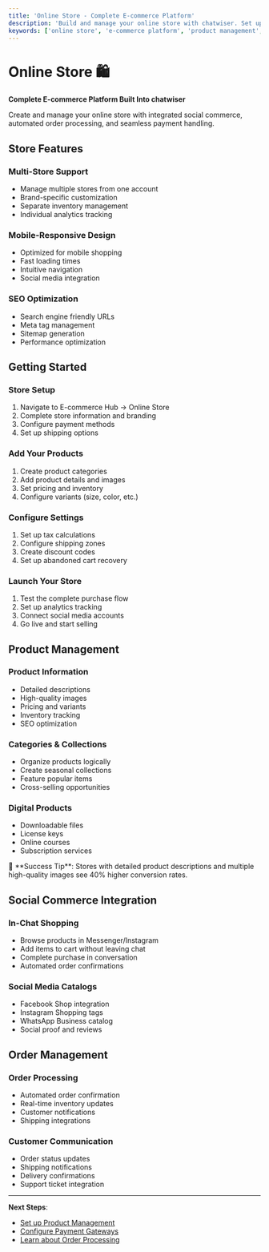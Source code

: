 ```yaml
---
title: 'Online Store - Complete E-commerce Platform'
description: 'Build and manage your online store with chatwiser. Set up products, process orders, handle payments, and integrate with social commerce.'
keywords: ['online store', 'e-commerce platform', 'product management', 'order processing', 'payment integration', 'social commerce']
---
```



# Online Store 🛍️

**Complete E-commerce Platform Built Into chatwiser**

Create and manage your online store with integrated social commerce, automated order processing, and seamless payment handling.

## Store Features

### Multi-Store Support
- Manage multiple stores from one account
- Brand-specific customization
- Separate inventory management
- Individual analytics tracking

### Mobile-Responsive Design
- Optimized for mobile shopping
- Fast loading times
- Intuitive navigation
- Social media integration

### SEO Optimization
- Search engine friendly URLs
- Meta tag management
- Sitemap generation
- Performance optimization

## Getting Started

### Store Setup
1. Navigate to E-commerce Hub → Online Store
2. Complete store information and branding
3. Configure payment methods
4. Set up shipping options

### Add Your Products
1. Create product categories
2. Add product details and images
3. Set pricing and inventory
4. Configure variants (size, color, etc.)

### Configure Settings
1. Set up tax calculations
2. Configure shipping zones
3. Create discount codes
4. Set up abandoned cart recovery

### Launch Your Store
1. Test the complete purchase flow
2. Set up analytics tracking
3. Connect social media accounts
4. Go live and start selling

## Product Management

### Product Information
- Detailed descriptions
- High-quality images
- Pricing and variants
- Inventory tracking
- SEO optimization

### Categories & Collections
- Organize products logically
- Create seasonal collections
- Feature popular items
- Cross-selling opportunities

### Digital Products
- Downloadable files
- License keys
- Online courses
- Subscription services

<Tip>
🎯 **Success Tip**: Stores with detailed product descriptions and multiple high-quality images see 40% higher conversion rates.
</Tip>

## Social Commerce Integration

### In-Chat Shopping
- Browse products in Messenger/Instagram
- Add items to cart without leaving chat
- Complete purchase in conversation
- Automated order confirmations

### Social Media Catalogs
- Facebook Shop integration
- Instagram Shopping tags
- WhatsApp Business catalog
- Social proof and reviews

## Order Management

### Order Processing
- Automated order confirmation
- Real-time inventory updates
- Customer notifications
- Shipping integrations

### Customer Communication
- Order status updates
- Shipping notifications
- Delivery confirmations
- Support ticket integration

---

**Next Steps**: 
- [Set up Product Management](/en/ecommerce/product-management)
- [Configure Payment Gateways](/en/ecommerce/payment-gateways)
- [Learn about Order Processing](/en/ecommerce/order-processing)
